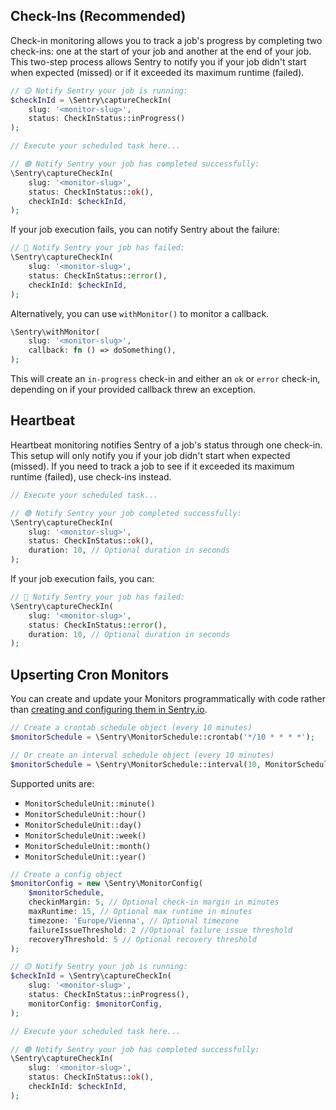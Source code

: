 ## Check-Ins (Recommended)

Check-in monitoring allows you to track a job's progress by completing two check-ins: one at the start of your job and another at the end of your job. This two-step process allows Sentry to notify you if your job didn't start when expected (missed) or if it exceeded its maximum runtime (failed).

```php
// 🟡 Notify Sentry your job is running:
$checkInId = \Sentry\captureCheckIn(
    slug: '<monitor-slug>',
    status: CheckInStatus::inProgress()
);

// Execute your scheduled task here...

// 🟢 Notify Sentry your job has completed successfully:
\Sentry\captureCheckIn(
    slug: '<monitor-slug>',
    status: CheckInStatus::ok(),
    checkInId: $checkInId,
);
```

If your job execution fails, you can notify Sentry about the failure:

```php
// 🔴 Notify Sentry your job has failed:
\Sentry\captureCheckIn(
    slug: '<monitor-slug>',
    status: CheckInStatus::error(),
    checkInId: $checkInId,
);
```

Alternatively, you can use `withMonitor()` to monitor a callback.

```php
\Sentry\withMonitor(
    slug: '<monitor-slug>',
    callback: fn () => doSomething(),
);
```

This will create an `in-progress` check-in and either an `ok` or `error` check-in, depending on if your provided callback threw an exception.

## Heartbeat

Heartbeat monitoring notifies Sentry of a job's status through one check-in. This setup will only notify you if your job didn't start when expected (missed). If you need to track a job to see if it exceeded its maximum runtime (failed), use check-ins instead.

```php
// Execute your scheduled task...

// 🟢 Notify Sentry your job completed successfully:
\Sentry\captureCheckIn(
    slug: '<monitor-slug>',
    status: CheckInStatus::ok(),
    duration: 10, // Optional duration in seconds
);
```

If your job execution fails, you can:

```php
// 🔴 Notify Sentry your job has failed:
\Sentry\captureCheckIn(
    slug: '<monitor-slug>',
    status: CheckInStatus::error(),
    duration: 10, // Optional duration in seconds
);
```

## Upserting Cron Monitors

You can create and update your Monitors programmatically with code
rather than [creating and configuring them in Sentry.io](https://sentry.io/crons/create/).

```php
// Create a crontab schedule object (every 10 minutes)
$monitorSchedule = \Sentry\MonitorSchedule::crontab('*/10 * * * *');

// Or create an interval schedule object (every 10 minutes)
$monitorSchedule = \Sentry\MonitorSchedule::interval(10, MonitorScheduleUnit::minute());
```

Supported units are:

- `MonitorScheduleUnit::minute()`
- `MonitorScheduleUnit::hour()`
- `MonitorScheduleUnit::day()`
- `MonitorScheduleUnit::week()`
- `MonitorScheduleUnit::month()`
- `MonitorScheduleUnit::year()`

```php
// Create a config object
$monitorConfig = new \Sentry\MonitorConfig(
    $monitorSchedule,
    checkinMargin: 5, // Optional check-in margin in minutes
    maxRuntime: 15, // Optional max runtime in minutes
    timezone: 'Europe/Vienna', // Optional timezone
    failureIssueThreshold: 2 //Optional failure issue threshold
    recoveryThreshold: 5 // Optional recovery threshold
);

// 🟡 Notify Sentry your job is running:
$checkInId = \Sentry\captureCheckIn(
    slug: '<monitor-slug>',
    status: CheckInStatus::inProgress(),
    monitorConfig: $monitorConfig,
);

// Execute your scheduled task here...

// 🟢 Notify Sentry your job has completed successfully:
\Sentry\captureCheckIn(
    slug: '<monitor-slug>',
    status: CheckInStatus::ok(),
    checkInId: $checkInId,
);
```
